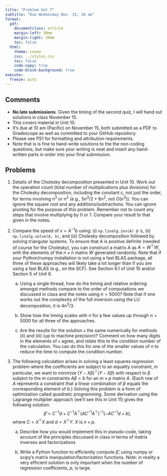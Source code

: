 ```yaml
---
title: "Problem Set 7"
subtitle: "Due Wednesday Nov. 15, 10 am"
format:
  pdf:
    documentclass: article
    margin-left: 30mm
    margin-right: 30mm
    toc: false
  html:
    theme: cosmo
    css: ../styles.css
    toc: false
    code-copy: true
    code-block-background: true
execute:
  freeze: auto
---
```


## Comments

- **No late submissions**. Given the timing of the second quiz, I will hand out solutions in class November 15.
- This covers material in Unit 10.
- It's due at 10 am (Pacific) on November 15, both submitted as a PDF to Gradescope as well as committed to your GitHub repository.
- Please see PS1 for formatting and attribution requirements.
- Note that is is fine to hand-write solutions to the the non-coding questions, but make sure your writing is neat and insert any hand-written parts in order into your final submission. 


## Problems

1. Details of the Cholesky decomposition presented in Unit 10. Work out the operation count (total number of multiplications plus divisions) for the Cholesky decomposition, including the constant c, not just the order, for terms involving $n^{3}$ or $n^{2}$ (e.g., $5n^{3}/2+8n^{2}$, not $O(n^{3})$). You can ignore the square root and any additions/subtractions. You can ignore pivoting for the purpose of this problem. Remember not to count any steps that involve multiplying by 0 or 1. Compare your result to that given in the notes.

2. Compare the speed of $x=A^{-1}b$ using: (i) `np.linalg.inv(A) @ b`, (ii) `np.linalg.solve(A, b)`, and (iii) Cholesky decomposition followed by solving triangular systems. To ensure that $A$ is positive definite (needed of course for the Cholesky), you can construct a matrix $A$ as $A=W^{\top}W$, with the elements of the $n\times n$ matrix $W$ generated randomly. Note that if your Python/numpy installation is not using a fast BLAS package, all three of these approaches will likely take a lot longer than if you are using a fast BLAS (e.g., on the SCF). See Section 6.1 of Unit 10 and/or Section 5 of Unit 6.

   a. Using a single thread, how do the timing and relative ordering amongst methods compare to the order of computations we discussed in class and the notes using $n=5000$? Note that if one works out the complexity of the full inversion using the LU decomposition, it is $4n^{3}/3$.

   b. Show how the timing scales with $n$ for a few values up through $n=5000$ for all three of the approaches. 

   c. Are the results for the solution `x` the same numerically for methods (ii) and (iii) (up to machine precision)? Comment on how many digits in the elements of `x` agree, and relate this to the condition number of the calculation. You can do this for one of the smaller values of $n$ to reduce the time to compute the condition number. 

3. The following calculation arises in solving a least squares regression problem where the coefficients are subject to an equality constraint, in particular, we want to minimize $(Y-X\beta)^{\top}(Y-X\beta)$ with respect to $\beta$ subject to the $m$ constraints $A\beta=b$ for an $m \times p$ matrix $A$. (Each row of $A$ represents a constraint that a linear combination of $\beta$ equals the corresponding element of $b$.) Solving this problem is a form of optimization called *quadratic programming*. Some derivation using the Lagrange multiplier approach (we'll see this in Unit 11) gives the following solution: $$\hat{\beta}=C^{-1}d+C^{-1}A^{\top}(AC^{-1}A^{\top})^{-1}(-AC^{-1}d+b),$$ where $C=X^{\top}X$ and $d=X^{\top}Y$. $X$ is $n \times p$.

   a. Describe how you would implement this in pseudo-code, taking account of the principles discussed in class in terms of matrix inverses and factorizations

   b. Write a Python function to efficiently compute $\hat{\beta}$, using numpy or scipy's matrix manipulation/factorization functions. Note: in reality a very efficient solution is only important when the number of regression coefficients, $p$, is large. 